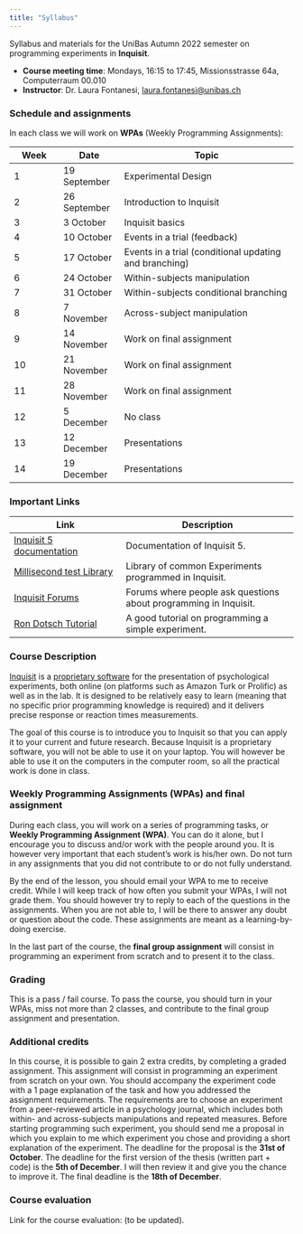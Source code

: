 ```yaml
---
title: "Syllabus"
---
```


Syllabus and materials for the UniBas Autumn 2022 semester on programming experiments in **Inquisit**.

- **Course meeting time**: Mondays, 16:15 to 17:45, Missionsstrasse 64a, Computerraum 00.010
- **Instructor**: Dr. Laura Fontanesi, [laura.fontanesi@unibas.ch](mailto:laura.fontanesi@unibas.ch)

### Schedule and assignments
In each class we will work on **WPAs** (Weekly Programming Assignments):

| Week | Date | Topic |
| ---- | ----- | -------------- |
| 1  | 19 September | Experimental Design |
| 2  | 26 September | Introduction to Inquisit |
| 3  | 3 October | Inquisit basics |
| 4  | 10 October | Events in a trial (feedback) |
| 5  | 17 October | Events in a trial (conditional updating and branching) |
| 6  | 24 October | Within-subjects manipulation |
| 7  | 31 October | Within-subjects conditional branching |
| 8  | 7 November | Across-subject manipulation |
| 9  | 14 November | Work on final assignment |
| 10  | 21 November | Work on final assignment |
| 11  | 28 November | Work on final assignment |
| 12  | 5 December | No class |
| 13  | 12 December | Presentations |
| 14  | 19 December | Presentations |

### Important Links
Link | Description 
------------- | --------------------
[Inquisit 5 documentation](https://www.millisecond.com/support/docs/v5/html/viewer.htm#main.htm) | Documentation of Inquisit 5.
[Millisecond test Library](https://www.millisecond.com/download/library/) | Library of common Experiments programmed in Inquisit.
[Inquisit Forums](https://www.millisecond.com/forums/Forum101.aspx) | Forums where people ask questions about programming in Inquisit.
[Ron Dotsch Tutorial](http://www.rondotsch.nl/inquisit-tutorial/) | A good tutorial on programming a simple experiment.


### Course Description
[Inquisit](https://www.millisecond.com/) is a [proprietary software](https://en.wikipedia.org/wiki/Proprietary_software) for the presentation of psychological experiments, both online (on platforms such as Amazon Turk or Prolific) as well as in the lab. It is designed to be relatively easy to learn (meaning that no specific prior programming knowledge is required) and it delivers precise response or reaction times measurements.

The goal of this course is to introduce you to Inquisit so that you can apply it to your current and future research. Because Inquisit is a proprietary software, you will not be able to use it on your laptop. You will however be able to use it on the computers in the computer room, so all the practical work is done in class.

### Weekly Programming Assignments (WPAs) and final assignment
During each class, you will work on a series of programming tasks, or **Weekly Programming Assignment (WPA)**. You can do it alone, but I encourage you to discuss and/or work with the people around you. It is however very important that each student's work is his/her own. Do not turn in any assignments that you did not contribute to or do not fully understand.

By the end of the lesson, you should email your WPA to me to receive credit. While I will keep track of how often you submit your WPAs, I will not grade them. You should however try to reply to each of the questions in the assignments. When you are not able to, I will be there to answer any doubt or question about the code. These assignments are meant as a learning-by-doing exercise.

In the last part of the course, the **final group assignment** will consist in programming an experiment from scratch and to present it to the class.

### Grading
This is a pass / fail course. To pass the course, you should turn in your WPAs, miss not more than 2 classes, and contribute to the final group assignment and presentation.

### Additional credits
In this course, it is possible to gain 2 extra credits, by completing a graded assignment. This assignment will consist in programming an experiment from scratch on your own. You should accompany the experiment code with a 1 page explanation of the task and how you addressed the assignment requirements. The requirements are to choose an experiment from a peer-reviewed article in a psychology journal, which includes both within- and across-subjects manipulations and repeated measures. Before starting programming such experiment, you should send me a proposal in which you explain to me which experiment you chose and providing a short explanation of the experiment. The deadline for the proposal is the **31st of October**. The deadline for the first version of the thesis (written part + code) is the **5th of December**. I will then review it and give you the chance to improve it. The final deadline is the **18th of December**.

### Course evaluation

Link for the course evaluation: (to be updated).
